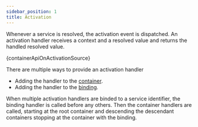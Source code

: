 ```yaml
---
sidebar_position: 1
title: Activation
---
```


Whenever a service is resolved, the activation event is dispatched. An activation handler receives a context and a resolved value and returns the handled resolved value.

<CodeBlock language="ts">{containerApiOnActivationSource}</CodeBlock>

There are multiple ways to provide an activation handler

- Adding the handler to the [container](/docs/api/container#onactivation).
- Adding the handler to the [binding](/docs/api/binding-syntax#onactivation).

When multiple activation handlers are binded to a service identifier, the binding handler is called before any others. Then the container handlers are called, starting at the root container and descending the descendant containers stopping at the container with the binding.

